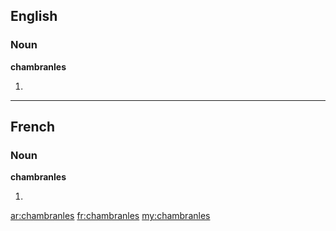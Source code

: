 ==English==

===Noun===
'''chambranles'''

# {{plural of|[[chambranle]]}}

----

==French==

===Noun===
'''chambranles''' {{m|p}}

# {{plural of|[[chambranle]]|lang=French}}

[[ar:chambranles]]
[[fr:chambranles]]
[[my:chambranles]]